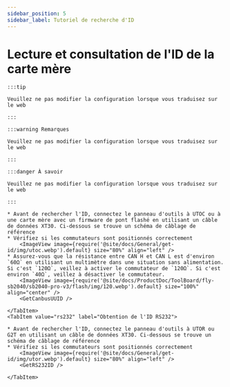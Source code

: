 ```yaml
---
sidebar_position: 5
sidebar_label: Tutoriel de recherche d'ID
---
```





# Lecture et consultation de l'ID de la carte mère

    :::tip

    Veuillez ne pas modifier la configuration lorsque vous traduisez sur le web

    :::

    :::warning Remarques

    Veuillez ne pas modifier la configuration lorsque vous traduisez sur le web

    :::

    :::danger À savoir

    Veuillez ne pas modifier la configuration lorsque vous traduisez sur le web

    :::

<Tabs>
    <TabItem value="can" label="Obtention du CANBus UUID">

    * Avant de rechercher l'ID, connectez le panneau d'outils à UTOC ou à une carte mère avec un firmware de pont flashé en utilisant un câble de données XT30. Ci-dessous se trouve un schéma de câblage de référence
    * Vérifiez si les commutateurs sont positionnés correctement
        <ImageView image={require('@site/docs/General/get-id/img/utoc.webp').default} size="80%" align="left" />
    * Assurez-vous que la résistance entre CAN H et CAN L est d'environ `60Ω` en utilisant un multimètre dans une situation sans alimentation. Si c'est `120Ω`, veillez à activer le commutateur de `120Ω`. Si c'est environ `40Ω`, veillez à désactiver le commutateur.
        <ImageView image={require('@site/docs/ProductDoc/ToolBoard/fly-sb2040/sb2040-pro-v3/flash/img/120.webp').default} size="100%" align="center" />
        <GetCanbusUUID />

    </TabItem>
    <TabItem value="rs232" label="Obtention de l'ID RS232">

    * Avant de rechercher l'ID, connectez le panneau d'outils à UTOR ou G2T en utilisant un câble de données XT30. Ci-dessous se trouve un schéma de câblage de référence
    * Vérifiez si les commutateurs sont positionnés correctement
        <ImageView image={require('@site/docs/General/get-id/img/utor.webp').default} size="80%" align="left" />              
        <GetRS232ID />

    </TabItem>
</Tabs>